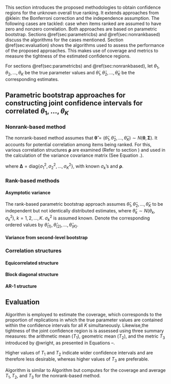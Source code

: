 This section introduces the proposed methodologies to obtain confidence regions for the unknown overall true ranking. It extends approaches from @klein: the Bonferroni correction and the independence assumption. The following cases are tackled: case when items ranked are assumed to have zero and nonzero correlation. Both approaches are based on parametric bootstrap. Sections \@ref(sec:parametricbs) and \@ref(sec:nonrankbased) discuss the algorithms for the cases mentioned. Section \@ref(sec:evaluation) shows the algorithms used to assess the performance of the proposed approaches. This makes use of coverage and metrics to measure the tightness of the estimated confidence regions.

For sections \@ref(sec:parametricbs) and \@ref(sec:nonrankbased), let $\theta_1, \theta_2, \dots, \theta_K$ be the true parameter values and $\hat \theta_1, \hat \theta_2, \dots, \hat \theta_K$ be the corresponding estimates.

## Parametric bootstrap approaches for constructing joint confidence intervals for correlated $\theta_1, \dots, \theta_K$

### Nonrank-based method {#sec:nonrankbased}

The nonrank-based method assumes that $\boldsymbol{\hat\theta} = \left(\hat\theta_1, \hat\theta_2, \dots, \hat\theta_K\right) \sim N \left( \boldsymbol{\theta}, \boldsymbol{\Sigma}\right)$. It accounts for potential correlation among items being ranked. For this, various correlation structures $\boldsymbol{\rho}$ are examined (Refer to section \ref{sec:corrstructures}) and used in the calculation of the variance covariance matrix (See Equation \ref{eq:sigma_matrix}.).

\begin{equation}
  \boldsymbol{\Sigma} = \boldsymbol{\Delta}^{1/2} \boldsymbol{\rho} \boldsymbol{\Delta}^{1/2}
  \label{eq:sigma_matrix}
\end{equation}

where $\boldsymbol{\Delta} = \text{diag} \left\{ \sigma^2_1, \sigma^2_2, \dots, \sigma^2_K \right\}$, with known $\sigma_k$'s and $\boldsymbol{\rho}$.

\begin{algorithm}[H]
    \caption{Computation of Joint Confidence Region} 
    \label{alg:nonrank_ci}
    Let the data consist of $\boldsymbol{\hat \theta} = \left( \hat \theta_1, \hat \theta_2, \dots, \hat \theta_K \right)'$ and suppose $\boldsymbol{\Sigma}$ is known
    \begin{algorithmic}[1]
        \For {$b = 1, 2, \dots, B$}
                \State Generate $\boldsymbol{\hat\theta}^*_b \sim N_K \left( \boldsymbol{\hat\theta}, \boldsymbol{\Sigma}\right)$ and write $\boldsymbol{\hat\theta}^*_b = \left( \hat\theta^*_{b1}, \hat\theta^*_{b2}, \dots, \hat\theta^*_{bK} \right)' $
                \State Compute $t^*_b = \underset{1 \leq k \leq K}{\max} \Bigg| \frac{\hat\theta^*_{bk} - \hat\theta^*_{k}}{\sigma_k} \Bigg|$
        \EndFor
        \State Compute the $\left(1-\alpha\right)$-sample quantile of $t^*_1, t^*_2, \dots, t^*_B$, call this $\hat{t}$.
        \State The joint confidence region of $\theta_1, \theta_2, \dots, \theta_K$ is given by 
        \Statex \begin{minipage}{\linewidth}
    \centering
$\mathfrak{R} = \left[ \hat\theta_1 \pm \hat t \times \sigma_1  \right] \times \left[ \hat\theta_2 \pm \hat t \times \sigma_2  \right] \times \dots \times \left[ \hat\theta_K \pm \hat t \times \sigma_K  \right]$
    \end{minipage}
    \end{algorithmic} 
\end{algorithm}


### Rank-based methods  {#sec:parametricbs}

#### Asymptotic variance

The rank-based parametric bootstrap approach assumes $\hat \theta_1, \hat \theta_2, \dots, \hat \theta_K$ to be independent but not identically distributed estimates, where $\hat{\theta}_k \sim N \left(\theta_k, \sigma_k^2 \right)$, $k = 1, 2, \dots, K$. $\sigma^2_k$ is assumed known. Denote the corresponding ordered values by $\hat \theta_{(1)}, \hat \theta_{(2)}, \dots, \hat \theta_{(K)}$.

\begin{algorithm}[H]
    \caption{Computation of Joint Confidence Region} 
    \label{alg:parametricbs_ci}
    Let the data consist of $\boldsymbol{\hat{\theta}} = \left( {\hat\theta_1, \hat\theta_2, \dots, \hat\theta_K} \right)$ and suppose $\boldsymbol{\Sigma}$
    \begin{algorithmic}[1]
        \For {$b = 1, 2, \dots, B$}
                \State Generate $\boldsymbol{\hat\theta}^*_b = \left( \hat{\theta}^*_{b1}, \hat{\theta}^*_{b2}, \dots, \hat{\theta}^*_{bK} \right)' \sim N_K \left( \boldsymbol{\hat \theta}, \boldsymbol {\Sigma} \right)$ and let $\hat{\theta}_{b(1)}, \hat{\theta}_{b(2)}, \dots, \hat{\theta}_{b(K)}$ be the corresponding ordered values
            \Statex \begin{minipage}{\linewidth}
          \centering
          \begin{tabular}{|c|c|c|c|c|}
            \hline
             & $k = 1$ & $k = 2$ & $\dots$ & $k = K$ \\
            \hline
            $b = 1$ & $\hat{\theta}^*_{1(1)}$ & $\hat{\theta}^*_{1(2)}$ & \dots & $\hat{\theta}^*_{1(K)}$ \\
            \hline
            $b = 2$ & $\hat{\theta}^*_{2(1)}$ & $\hat{\theta}^*_{2(2)}$ & \dots & $\hat{\theta}^*_{2(K)}$ \\
            \hline
            $\vdots$ & \vdots & \vdots & \dots & \vdots\\
            \hline
            $b = B$ & $\hat{\theta}^*_{B(1)}$ & $\hat{\theta}^*_{B(2)}$ & \dots & $\hat{\theta}^*_{B(K)}$ \\
            \hline
          \end{tabular}
        \end{minipage}
        \State Compute 
        \Statex \begin{minipage}{\linewidth}
        \centering
$\hat\sigma^*_{b(k)} = \sqrt{\text{kth ordered value among} \ \left\{ \hat{\theta}^{*2}_{b1} + \sigma_1^2, \hat{\theta}^{*2}_{b2} + \sigma_2^2, \dots, \hat{\theta}^{*2}_{bK} + \sigma_K^2 \right\} - \hat {\theta}^{*2}_{(k)}}$
        \end{minipage}
                \State Compute $t^*_b = \underset{1 \leq k \leq K}{\max} \Bigg| \frac{\hat\theta^*_{b(k)} - \hat\theta^*_{k}}{\sigma^*_{b(k)}} \Bigg|$
        \EndFor
        \State Compute the $\left(1-\alpha\right)$-sample quantile of $t^*_1, t^*_2, \dots, t^*_B$, call this $\hat{t}$.
        \State The joint confidence region of $\theta_{(1)}, \theta_{(2)}, \dots, \theta_{(K)}$ is given by 
        \Statex \begin{minipage}{\linewidth}
    \centering
$\mathfrak{R} = \left[ \hat\theta_{(1)} \pm \hat t \times \hat\sigma_{(1)}  \right] \times \left[ \hat\theta_{(2)} \pm \hat t \times \hat\sigma_{(2)}  \right] \times \dots \times \left[ \hat\theta_{(K)} \pm \hat t \times \hat\sigma_{(K)}  \right]$
    \end{minipage}
         where $\hat \sigma_{(k)}$ is computed as
        \Statex \begin{minipage}{\linewidth}
    \centering
$\hat\sigma_{(k)} = \sqrt{\text{kth ordered value among} \ \left\{ \hat{\theta}^{2}_{1} + \sigma_1^2, \hat{\theta}^{2}_{2} + \sigma_2^2, \dots, \hat{\theta}^{2}_{K} + \sigma_K^2 \right\} - \hat {\theta}^{2}_{(k)}}$
\end{minipage}
    \end{algorithmic} 
\end{algorithm}

#### Variance from second-level bootstrap



### Correlation structures {#sec:corrstructures}

#### Equicorrelated structure

\begin{equation}
  \boldsymbol{\rho} = \left( 1-\rho \right) \mathbf{I}_K + \rho \boldsymbol{1}_K \boldsymbol{1}'_K
  \label{eq:equicorrelation}
\end{equation}

#### Block diagonal structure

\begin{equation}
  \boldsymbol{\rho_g} = \left( 1-\rho_g \right) \mathbf{I}_{K_g} + \rho_g \boldsymbol{1}_{K_g} \boldsymbol{1}'_{K_g}
  \label{eq:equicorrelation}
\end{equation}

#### AR-1 structure

## Evaluation {#sec:evaluation}

Algorithm \ref{alg:parametricbs_cov} is employed to estimate the coverage, which corresponds to the proportion of replications in which the true parameter values are contained within the confidence intervals for all $K$ simultaneously. Likewise,the tightness of the joint confidence region is is assessed using three summary measures: the arithmetic mean ($T_1$), geometric mean ($T_2$), and the metric $T_3$ introduced by @wright, as presented in Equations \ref{eq:t1}–\ref{eq:t3}.

\begin{equation}
  T_1 = \frac{1}{K} \sum^K_{k=1} \Big | \Lambda_{Ok} \Big|
  \label{eq:t1}
\end{equation}
\begin{equation}
  T_2 = \prod^K_{k=1} \Big | \Lambda_{Ok} \Big|
  \label{eq:t2}
\end{equation}

\begin{equation}
  T_3 = 1 - \frac{K + \sum^K_{k=1} \big | \Lambda_{Ok} \big|}{K^2}
  \label{eq:t3}
\end{equation} Higher values of $T_1$ and $T_2$ indicate wider confidence intervals and are therefore less desirable, whereas higher values of $T_3$ are preferable.

\begin{algorithm}[H]
    \caption{Computation of Coverage Probability for Parametric Bootstrap} 
    \label{alg:parametricbs_cov}
    For given values of $\theta_1, \theta_2, \dots, \theta_K$ and thus $\theta_{(1)}, \theta_{(2)}, \dots, \theta_{(K)}$
    \begin{algorithmic}[1] % Start algorithmic block
            \For {$\text{replications} = 1, 2, \dots, 5000$}
            \State Generate $\hat\theta_k \sim N(\theta_k, \sigma^2_k)$, for $k = 1, 2, \dots, K$
            \State Compute the rectangular confidence region $\mathfrak{R}$ using Algorithm \ref{alg:parametricbs_ci}.
            \State Check if $\left( \theta_{(1)}, \theta_{(2)}, \dots, \theta_{(K)}\right) \in \mathfrak{R}$ and compute $T_1$, $T_2$, and $T_3$
        \EndFor
    \State Compute the proportion of times that the condition in step 4 is satisfied and the average of $T_1, T_2$, and $T_3$.
    \end{algorithmic} % End algorithmic block
\end{algorithm}

Algorithm \ref{alg:nonrank_cov} is similar to Algorithm \ref{alg:parametricbs_cov} but computes for the coverage and average $T_1, T_2,$ and $T_3$ for the nonrank-based method.

\begin{algorithm}[H]
    \caption{Computation of Coverage Probability for Nonrank-based Method} 
    \label{alg:nonrank_cov}
    For given values of $\theta_1, \theta_2, \dots, \theta_K$ and $\boldsymbol{\Sigma}$
    \begin{algorithmic}[1] % Start algorithmic block
            \For {$\text{replications} = 1, 2, \dots, 5000$}
            \State Generate $\boldsymbol{\hat\theta} \sim N_K(\boldsymbol{\theta}, \boldsymbol{\Sigma})$
            \State Compute the rectangular confidence region $\mathfrak{R}$ using Algorithm \ref{alg:nonrank_ci}.
            \State Check if $\left( \theta_1, \theta_2, \dots, \theta_K\right) \in \mathfrak{R}$ and compute $T_1, T_2$, and $T_3$.
        \EndFor
    \State Compute the proportion of times that the condition in step 4 is satisfied and the average of $T_1, T_2$, and $T_3$.
    \end{algorithmic} % End algorithmic block
\end{algorithm}
